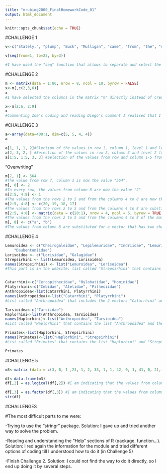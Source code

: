 ```yaml
---
title: "mrubiog2000_FinalHomeworkCode_01"
output: html_document
---
```


```r
knitr::opts_chunk$set(echo = TRUE)
```


#CHALLENGE 1

```r
v<-c("Stately,", "plump", "Buck", "Mulligan", "came", "from", "the", "stairhead,", "bearing", "a", "bowl", "of", "lather", "on", "which", "a", "mirror", "and", "a",  "razor", "lay", "crossed.")

v[seq(from=1, to=22, by=3)]

#I have used the "seq" function that allows to separate and select the elements you want from the vector. I got this idea from Zoe's Code (@zealbert).
```

#CHALLENGE 2

```r
m <- matrix(data = 1:80, nrow = 8, ncol = 10, byrow = FALSE)
x<-m[,c(2,3,6)]
x
#I have selected the columns in the matrix "m" directly instead of creating 3 different vector as Diego (@dalarre) told me during in his comments.
```

```r
x<-m[2:6, 2:9]
x
#Commenting Zoe's coding and reading Diego's comment I realised that I had this part wrong. I have selected from row 2 to row 6 and from column 2 to column 9, the same way as Zoe has (@zalbert).
```

#CHALLENGE 3

```r
a<-array(data=400:1, dim=c(5, 5, 4, 4))
a

a[1, 1, 1, 2]#Slection of the values in row 1, column 1, level 1 and level set 2.
a[2, 3, 2, ] #Selection of the values in row 2, column 3 and level 2 from every level set.
a[1:5, 1:5, 3, 3] #Selection of the values from row and column 1-5 from level 3 of the level set 3.
```

"Overwriting" 

```r
m[7, 1] <- 564
#The value from row 7, column 1 is now the value "564".
m[, 8] <- 2
#In every row, the values from column 8 are now the value "2".
m[2:5, 4:8] <- 1
#The values from the rows 2 to 5 and from the columns 4 to 8 are now the value "1".
m[2:5, 4:8] <- c(20, 19, 18, 17)
#The values from the rows 2 to 5 and from the columns 4 to 8 are substitued for the values from vector "c".
m[2:5, 4:8] <- matrix(data = c(20:1), nrow = 4, ncol = 5, byrow = TRUE)
#The values from the rows 2 to 5 and from the columns 4 to 8 of the matrix called "m" are substituted for the values from a new matrix called "matrix" with 4 rows and 5 columns. "matrix" contains values from 20 to 1 (descending order) ordered by rows.
m[, 8] <- c("a", "b")
#The values from column 8 are substituted for a vector that has two characters: "a" and "b". As there are 8 rows in the matrix and the vector only contains 2 values, "a" and "b" are repeated.
```


#CHALLENGE 4

```r
Lemuroidea <- c("Cheirogaleidae", "Lepilemuridae", "Indriidae", "Lemuridae",
    "Daubentoniidae")
Lorisoidea <- c("Lorisidae", "Galagidae")
Strepsirhini <- list(Lemuroidea, Lorisoidea)
names(Strepsirhini) <- list("Lemuroidea", "Lorisoidea")
#This part is in the website: list called "Strepsirhini" that contains the vectors "Lemuroidea" and "Lorisoidea"


Catarrhini<-c("Cercopithecidae", "Hylobatidae", "Hominidae")
Platyrrhini<-c("Cebidae", "Atelidae", "Pitheciidae")
Anthropoidea<-list(Catarrhini, Platyrrhini)
names(Anthropoidea)<-list("Catarrhini", "Platyrrhini")
#List called "Anthropoidea" that includes the 2 vectors "Catarrhini" and "Platyrrhini".

Tarsioidea<-c("Tarsiidae")
Haplorhini<-list(Anthropoidea, Tarsioidea)
names(Haplorhini)<-list("Anthropoidea", "Tarsioidea")
#List called "Haplorhini" that contains the list "Anthropoidea" and the vector "Tarsioidea".

Primates<-list(Haplorhini, Strepsirhini)
names(Primates)<-list("Haplorhini", "Strepsirhini")
#List called "Primates" that contains the list "Haplorhini" and "Strepsirhini".

Primates
```

#CHALLENGE 5

```r
m3<-matrix (data = c(3, 0, 1 ,23, 1, 2, 33, 1, 1, 42, 0, 1, 41, 0, 2), nrow=5, ncol=3, byrow=TRUE)

df<-data.frame(m3)
df[,2] = as.logical(df[,2]) #I am indicating that the values from column 2 of the data frame become logical values (TRUE or FALSE). I changed the code as Diego told me (@dalarre) so now the values from column 2 have really changed into logical values (the other way just SHOW them as logical values).

df[,3] = as.factor(df[,3]) #I am indicating that the values from column 3 of the data frame become factor values (1 or 2). I have changed it the same way as the code above.
str(df)
```

#CHALLENGES

#The most difficult parts to me were:
  
  -Trying to use the "stringr" package. Solution: I gave up and tried another way to solve the problem.
  
  -Reading and understanding the "Help" sections of R (package, function...). Solution: I red again the information for the module and tried different options of coding till I understood how to do it (in Challenge 5)
  
  -Finish Challenge 2. Solution: I could not find the way to do it directly, so I end up doing it by several steps.
